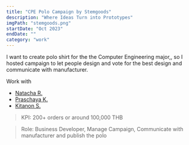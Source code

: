 ```yaml
---
title: "CPE Polo Campaign by Stemgoods"
description: "Where Ideas Turn into Prototypes"
imgPath: "stemgoods.png"
startDate: "Oct 2023"
endDate: ""
category: "work"
---
```


I want to create polo shirt for the the Computer Engineering major,, so I hosted campaign to let people design and vote for the best design and communicate with manufacturer.

Work with 
- [Natacha R.](https://www.linkedin.com/in/natacha-rungbanpant-465984294/)
- [Praschaya K.](https://www.linkedin.com/in/praschaya-kornnittisarat/)
- [Kitanon S.](https://www.linkedin.com/in/kitanon-santabut-872476344/)

> KPI: 200+ orders or around 100,000 THB

> Role: Business Developer, Manage Campaign, Communicate with manufacturer and publish the polo


